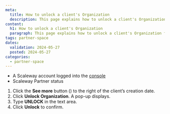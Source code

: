 ```yaml
---
meta:
  title: How to unlock a client's Organization
  description: This page explains how to unlock a client's Organization from the Partner Space.
content:
  h1: How to unlock a client's Organization
  paragraph: This page explains how to unlock a client's Organization from the Partner Space.
tags: partner-space 
dates:
  validation: 2024-05-27
  posted: 2024-05-27
categories:
  - partner-space
---
```


<Macro id="requirements" />

- A Scaleway account logged into the [console](https://console.scaleway.com)
- Scaleway Partner status

 
1. Click the **See more** button (<Icon name="more" />) to the right of the client’s creation date. 
2. Click **Unlock Organization**. A pop-up displays.
3. Type **UNLOCK** in the text area.
4. Click **Unlock** to confirm. 

